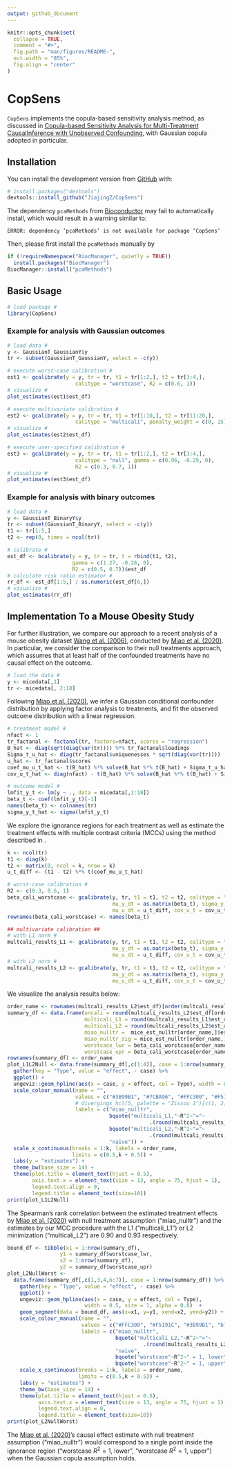 ```yaml
---
output: github_document
---
```


<!-- README.md is generated from README.Rmd. Please edit that file -->

```r
knitr::opts_chunk$set(
  collapse = TRUE,
  comment = "#>",
  fig.path = "man/figures/README-",
  out.width = "85%",
  fig.align = "center"
)
```

# CopSens

<!-- badges: start -->
<!-- badges: end -->

`CopSens` implements the copula-based sensitivity analysis method, as discussed in [Copula-based Sensitivity Analysis for Multi-Treatment CausalInference with Unobserved Confounding](), with Gaussian copula adopted in particular.


## Installation

You can install the development version from [GitHub](https://github.com/) with:

``` r
# install.packages("devtools")
devtools::install_github("JiajingZ/CopSens")
```

The dependency `pcaMethods` from [Bioconductor](http://bioconductor.org) may fail to automatically install,
which would result in a warning similar to:
```
ERROR: dependency ‘pcaMethods’ is not available for package ‘CopSens’
```
Then, please first install the `pcaMethods` manually by 
``` r
if (!requireNamespace("BiocManager", quietly = TRUE))
  install.packages("BiocManager")
BiocManager::install("pcaMethods")
```


## Basic Usage

```r
# load package #
library(CopSens)
```

### Example for analysis with Gaussian outcomes
```r
# load data #
y <- GaussianT_GaussianY$y
tr <- subset(GaussianT_GaussianY, select = -c(y))

# execute worst-case calibration #
est1 <- gcalibrate(y = y, tr = tr, t1 = tr[1:2,], t2 = tr[3:4,],
                      calitype = "worstcase", R2 = c(0.6, 1))
# visualize #
plot_estimates(est1$est_df)

# execute multivariate calibration #
est2 <- gcalibrate(y = y, tr = tr, t1 = tr[1:10,], t2 = tr[11:20,],
                      calitype = "multicali", penalty_weight = c(0, 15))
# visualize #
plot_estimates(est2$est_df)

# execute user-specified calibration #
est3 <- gcalibrate(y = y, tr = tr, t1 = tr[1:2,], t2 = tr[3:4,],
                      calitype = "null", gamma = c(0.96, -0.29, 0),
                      R2 = c(0.3, 0.7, 1))
# visualize #
plot_estimates(est3$est_df)
```

### Example for analysis with binary outcomes
```r
# load data #
y <- GaussianT_BinaryY$y
tr <- subset(GaussianT_BinaryY, select = -c(y))
t1 <- tr[1:5,]
t2 <- rep(0, times = ncol(tr))

# calibrate #
est_df <- bcalibrate(y = y, tr = tr, t = rbind(t1, t2),
                     gamma = c(1.27, -0.28, 0),
                     R2 = c(0.5, 0.7))$est_df
# calculate risk ratio estimator #
rr_df <- est_df[1:5,] / as.numeric(est_df[6,])
# visualize #
plot_estimates(rr_df)
```

## Implementation To a Mouse Obesity Study

For further illustration, we compare our approach to a recent analysis of a mouse obesity dataset [Wang et al. (2006)](https://doi.org/10.1371/journal.pgen.0020015), conducted by [Miao et al. (2020)](https://arxiv.org/abs/2011.04504). In particular, we consider the comparison to their null treatments approach, which assumes that at least half of the confounded treatments have no causal effect on the outcome.

```r
# load the data #
y <- micedata[,1]
tr <- micedata[, 2:18]
```

Following [Miao et al. (2020)](https://arxiv.org/abs/2011.04504), we infer a Gaussian conditional confounder distribution by applying factor analysis to treatments, and fit the observed outcome distribution with a linear regression.

```r
# treatment model #
nfact <- 1
tr_factanal <- factanal(tr, factors=nfact, scores = "regression")
B_hat <- diag(sqrt(diag(var(tr)))) %*% tr_factanal$loadings
Sigma_t_u_hat <- diag(tr_factanal$uniquenesses * sqrt(diag(var(tr))))
u_hat <- tr_factanal$scores
coef_mu_u_t_hat <- t(B_hat) %*% solve(B_hat %*% t(B_hat) + Sigma_t_u_hat)
cov_u_t_hat <- diag(nfact) - t(B_hat) %*% solve(B_hat %*% t(B_hat) + Sigma_t_u_hat) %*% B_hat

# outcome model #
lmfit_y_t <- lm(y ~ ., data = micedata[,1:18])
beta_t <- coef(lmfit_y_t)[-1]
names(beta_t) <- colnames(tr)
sigma_y_t_hat <- sigma(lmfit_y_t)
```

We explore the ignorance regions for each treatment as well as estimate the treatment effects with multiple contrast criteria (MCCs) using the method described in []().

```r
k <- ncol(tr)
t1 <- diag(k)
t2 <- matrix(0, ncol = k, nrow = k)
u_t_diff <- (t1 - t2) %*% t(coef_mu_u_t_hat)

# worst-case calibration #
R2 <- c(0.3, 0.6, 1)
beta_cali_worstcase <- gcalibrate(y, tr, t1 = t1, t2 = t2, calitype = "worstcase",
                                  mu_y_dt = as.matrix(beta_t), sigma_y_t =  sigma_y_t_hat,
                                  mu_u_dt = u_t_diff, cov_u_t = cov_u_t_hat, R2 = R2)$est_df
rownames(beta_cali_worstcase) <- names(beta_t)

## multivariate calibration ##
# with L1 norm #
multcali_results_L1 <- gcalibrate(y, tr, t1 = t1, t2 = t2, calitype = "multicali",
                                  mu_y_dt = as.matrix(beta_t), sigma_y_t =  sigma_y_t_hat,
                                  mu_u_dt = u_t_diff, cov_u_t = cov_u_t_hat, normtype = "L1")
# with L2 norm #
multcali_results_L2 <- gcalibrate(y, tr, t1 = t1, t2 = t2, calitype = "multicali", 
                                  mu_y_dt = as.matrix(beta_t), sigma_y_t =  sigma_y_t_hat,
                                  mu_u_dt = u_t_diff, cov_u_t = cov_u_t_hat, normtype = "L2")
```

We visualize the analysis results below:

```r
order_name <- rownames(multcali_results_L2$est_df)[order(multcali_results_L2$est_df[,2])]
summary_df <- data.frame(uncali = round(multcali_results_L2$est_df[order_name, 1], 3),
                         multicali_L1 = round(multcali_results_L1$est_df[order_name, 2], 3),
                         multicali_L2 = round(multcali_results_L2$est_df[order_name, 2], 3),
                         miao_nulltr =  mice_est_nulltr[order_name,]$esti,
                         miao_nulltr_sig = mice_est_nulltr[order_name,]$signif,
                         worstcase_lwr = beta_cali_worstcase[order_name, 'R2_1_lwr'],
                         worstcase_upr = beta_cali_worstcase[order_name, 'R2_1_upr'])
rownames(summary_df) <- order_name
plot_L1L2Null <- data.frame(summary_df[,c(1:4)], case = 1:nrow(summary_df)) %>%
  gather(key = "Type", value = "effect", - case) %>%
  ggplot() +
  ungeviz::geom_hpline(aes(x = case, y = effect, col = Type), width = 0.5, size = 1.2)  +
  scale_colour_manual(name = "",
                      values = c("#3B99B1", "#7CBA96", "#FFC300", "#F5191C"),
                      # divergingx_hcl(5, palette = "Zissou 1")[c(1, 2, 3, 5)],
                      labels = c("miao_nulltr",
                                 bquote("multicali_L1,"~R^2~"="~
                                              .(round(multcali_results_L1$R2*100,0))~"%"),
                                 bquote("multicali_L2,"~R^2~"="~
                                              .(round(multcali_results_L2$R2*100,0))~"%"),
                                 "naive")) +
  scale_x_continuous(breaks = 1:k, labels = order_name,
                     limits = c(0.5,k + 0.5)) +
  labs(y = "estimates") +
  theme_bw(base_size = 14) +
  theme(plot.title = element_text(hjust = 0.5),
        axis.text.x = element_text(size = 13, angle = 75, hjust = 1),
        legend.text.align = 0,
        legend.title = element_text(size=10))
print(plot_L1L2Null)
```

The Spearman’s rank correlation between the estimated treatment effects by [Miao et al. (2020)](https://arxiv.org/abs/2011.04504) with null treatment assumption ("miao$\_$nulltr") and the estimates by our MCC procedure with the L1 ("multicali$\_$L1") or L2 minimization ("multicali$\_$L2") are 0.90 and 0.93 respectively.

```r
bound_df <- tibble(x1 = 1:nrow(summary_df),
                 y1 = summary_df$worstcase_lwr,
                 x2 = 1:nrow(summary_df),
                 y2 = summary_df$worstcase_upr)
plot_L2NullWorst <-
  data.frame(summary_df[,c(1,3,4,6:7)], case = 1:nrow(summary_df)) %>%
    gather(key = "Type", value = "effect", - case) %>%
    ggplot() +
    ungeviz::geom_hpline(aes(x = case, y = effect, col = Type),
                         width = 0.5, size = 1, alpha = 0.8)  +
    geom_segment(data = bound_df, aes(x=x1, y=y1, xend=x2, yend=y2)) +
    scale_colour_manual(name = "",
                        values = c("#FFC300", "#F5191C", "#3B99B1", "black", "black"),
                        labels = c("miao_nulltr",
                                   bquote("multicali_L2,"~R^2~"="~
                                            .(round(multcali_results_L2$R2*100,0))~"%"),
                                   "naive",
                                   bquote("worstcase"~R^2~" = 1, lower"),
                                   bquote("worstcase"~R^2~" = 1, upper"))) +
    scale_x_continuous(breaks = 1:k, labels = order_name,
                       limits = c(0.5,k + 0.5)) +
    labs(y = "estimates") +
    theme_bw(base_size = 14) +
    theme(plot.title = element_text(hjust = 0.5),
          axis.text.x = element_text(size = 13, angle = 75, hjust = 1),
          legend.text.align = 0,
          legend.title = element_text(size=10))
print(plot_L2NullWorst)
```

The [Miao et al. (2020)](https://arxiv.org/abs/2011.04504)'s causal effect estimate with null treatment assumption ("miao$\_$nulltr") would correspond to a single point inside the ignorance region ("worstcase $R^2 = 1$, lower", "worstcase $R^2 = 1$, upper") when the Gaussian copula assumption holds.

